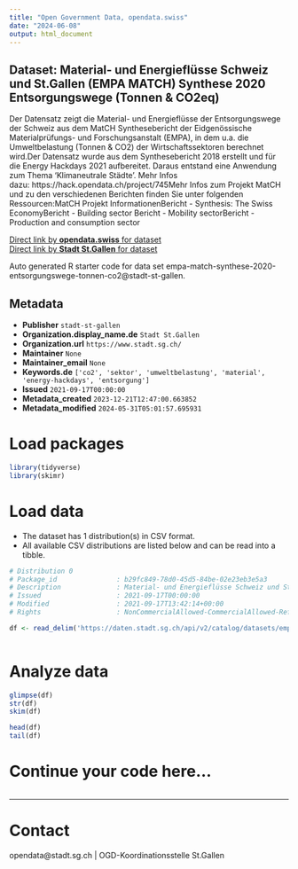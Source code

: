 ```yaml
---
title: "Open Government Data, opendata.swiss"
date: "2024-06-08"
output: html_document
---
```


## Dataset: Material- und Energieflüsse Schweiz und St.Gallen (EMPA MATCH) Synthese 2020 Entsorgungswege (Tonnen & CO2eq)

Der Datensatz zeigt die Material- und Energieflüsse der Entsorgungswege der Schweiz aus dem MatCH Synthesebericht der Eidgenössische Materialprüfungs- und Forschungsanstalt (EMPA), in dem u.a. die Umweltbelastung (Tonnen & CO2) der Wirtschaftssektoren berechnet wird.Der Datensatz wurde aus dem Synthesebericht 2018 erstellt und für die Energy Hackdays 2021 aufbereitet. Daraus entstand eine Anwendung zum Thema 'Klimaneutrale Städte'. Mehr Infos dazu: https://hack.opendata.ch/project/745Mehr Infos zum Projekt MatCH und zu den verschiedenen Berichten finden Sie unter folgenden Ressourcen:MatCH Projekt InformationenBericht - Synthesis: The Swiss EconomyBericht - Building sector Bericht - Mobility sectorBericht - Production and consumption sector

[Direct link by **opendata.swiss** for dataset](https://opendata.swiss/de/dataset/material-und-energieflusse-schweiz-und-st-gallen-empa-match-synthese-2020-entsorgungswege-tonne)<br>
[Direct link by **Stadt St.Gallen** for dataset](https://daten.stadt.sg.ch/explore/dataset/empa-match-synthese-2020-entsorgungswege-tonnen-co2/)

Auto generated R starter code for data set empa-match-synthese-2020-entsorgungswege-tonnen-co2@stadt-st-gallen.

## Metadata

- **Publisher** `stadt-st-gallen`
- **Organization.display_name.de** `Stadt St.Gallen`
- **Organization.url** `https://www.stadt.sg.ch/`
- **Maintainer** `None`
- **Maintainer_email** `None`
- **Keywords.de** `['co2', 'sektor', 'umweltbelastung', 'material', 'energy-hackdays', 'entsorgung']`
- **Issued** `2021-09-17T00:00:00`
- **Metadata_created** `2023-12-21T12:47:00.663852`
- **Metadata_modified** `2024-05-31T05:01:57.695931`


# Load packages

```r

library(tidyverse)
library(skimr)

```

# Load data

-   The dataset has 1 distribution(s) in CSV format.
-   All available CSV distributions are listed below and can be read into a tibble.

```r

# Distribution 0
# Package_id               : b29fc849-78d0-45d5-84be-02e23eb3e5a3
# Description              : Material- und Energieflüsse Schweiz und St.Gallen (EMPA MATCH) Synthese 2020 Entsorgungswege (Tonnen & CO2eq) (csv)
# Issued                   : 2021-09-17T00:00:00
# Modified                 : 2021-09-17T13:42:14+00:00
# Rights                   : NonCommercialAllowed-CommercialAllowed-ReferenceRequired

df <- read_delim('https://daten.stadt.sg.ch/api/v2/catalog/datasets/empa-match-synthese-2020-entsorgungswege-tonnen-co2/exports/csv')



```

# Analyze data

```r

glimpse(df)
str(df)
skim(df)

head(df)
tail(df)

```

# Continue your code here...

```r

```

------------------------------------------------------------------------

# Contact

opendata@stadt.sg.ch | OGD-Koordinationsstelle St.Gallen
